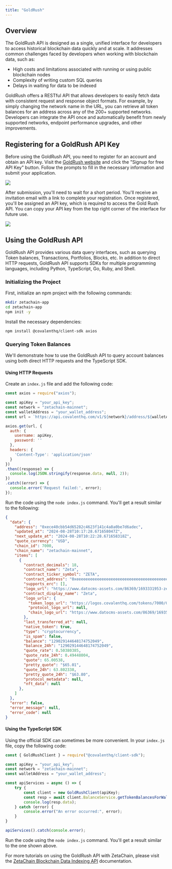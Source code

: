 ```yaml
---
title: "GoldRush"
---
```


## Overview

The GoldRush API is designed as a single, unified interface for developers to access historical blockchain data quickly and at scale. It addresses common challenges faced by developers when working with blockchain data, such as:

- High costs and limitations associated with running or using public blockchain nodes
- Complexity of writing custom SQL queries
- Delays in waiting for data to be indexed

GoldRush offers a RESTful API that allows developers to easily fetch data with consistent request and response object formats. For example, by simply changing the network name in the URL, you can retrieve all token balances for an address across any of the 200+ supported networks. Developers can integrate the API once and automatically benefit from newly supported networks, endpoint performance upgrades, and other improvements.

## Registering for a GoldRush API Key

Before using the GoldRush API, you need to register for an account and obtain an API key. Visit the [GoldRush website](https://goldrush.dev) and click the "Signup for free API Key" button. Follow the prompts to fill in the necessary information and submit your application.

![](/img/docs/goldrush-home.png)

After submission, you'll need to wait for a short period. You'll receive an invitation email with a link to complete your registration. Once registered, you'll be assigned an API key, which is required to access the Gold Rush API. You can copy your API key from the top right corner of the interface for future use.

![](/img/docs/goldrush-key.png)

## Using the GoldRush API

GoldRush API provides various data query interfaces, such as querying Token balances, Transactions, Portfolios, Blocks, etc. In addition to direct HTTP requests, GoldRush API supports SDKs for multiple programming languages, including Python, TypeScript, Go, Ruby, and Shell.

### Initializing the Project

First, initialize an npm project with the following commands:

```bash
mkdir zetachain-app
cd zetachain-app
npm init -y
```

Install the necessary dependencies:

```bash
npm install @covalenthq/client-sdk axios
```

### Querying Token Balances

We'll demonstrate how to use the GoldRush API to query account balances using both direct HTTP requests and the TypeScript SDK.


#### Using HTTP Requests

Create an `index.js` file and add the following code:

```javascript
const axios = require("axios");

const apiKey = "your_api_key";
const network = "zetachain-mainnet";
const walletAddress = "your_wallet_address";
const url = `https://api.covalenthq.com/v1/${network}/address/${walletAddress}/balances_v2/`;

axios.get(url, {
  auth: {
    username: apiKey,
    password: ''
  },
  headers: {
    'Content-Type': 'application/json'
  }
})
.then((response) => {
  console.log(JSON.stringify(response.data, null, 2));
})
.catch((error) => {
  console.error('Request failed:', error);
});

```

Run the code using the `node index.js` command. You'll get a result similar to the following:

```json
{
  "data": {
    "address": "0xece40cbb54d65282c4623f141c4a8a0be7d6adec",
    "updated_at": "2024-08-28T10:17:28.671658047Z",
    "next_update_at": "2024-08-28T10:22:28.671658318Z",
    "quote_currency": "USD",
    "chain_id": 7000,
    "chain_name": "zetachain-mainnet",
    "items": [
      {
        "contract_decimals": 18,
        "contract_name": "Zeta",
        "contract_ticker_symbol": "ZETA",
        "contract_address": "0xeeeeeeeeeeeeeeeeeeeeeeeeeeeeeeeeeeeeeeee",
        "supports_erc": [],
        "logo_url": "https://www.datocms-assets.com/86369/1693331953-zetachain-colour.png",
        "contract_display_name": "Zeta",
        "logo_urls": {
          "token_logo_url": "https://logos.covalenthq.com/tokens/7000/0xeeeeeeeeeeeeeeeeeeeeeeeeeeeeeeeeeeeeeeee.png",
          "protocol_logo_url": null,
          "chain_logo_url": "https://www.datocms-assets.com/86369/1693503842-zetachain-icon-white.svg"
        },
        "last_transferred_at": null,
        "native_token": true,
        "type": "cryptocurrency",
        "is_spam": false,
        "balance": "129029144648174752049",
        "balance_24h": "129029144648174752049",
        "quote_rate": 0.50380385,
        "quote_rate_24h": 0.49448004,
        "quote": 65.00538,
        "pretty_quote": "$65.01",
        "quote_24h": 63.802338,
        "pretty_quote_24h": "$63.80",
        "protocol_metadata": null,
        "nft_data": null
      },
    ]
  },
  "error": false,
  "error_message": null,
  "error_code": null
}

```


#### Using the TypeScript SDK

Using the official SDK can sometimes be more convenient. In your `index.js` file, copy the following code:


```javascript
const { GoldRushClient } = require("@covalenthq/client-sdk");

const apiKey = "your_api_key";
const network = "zetachain-mainnet";
const walletAddress = "your_wallet_address";

const apiServices = async () => {
    try {
        const client = new GoldRushClient(apiKey);
        const resp = await client.BalanceService.getTokenBalancesForWalletAddress(network, walletAddress);
        console.log(resp.data);
    } catch (error) {
        console.error("An error occurred:", error);
    }
}

apiServices().catch(console.error);
```

Run the code using the `node index.js` command. You'll get a result similar to the one shown above.

For more tutorials on using the GoldRush API with ZetaChain, please visit the [ZetaChain Blockchain Data Indexing API](https://goldrush.dev/docs/networks/zetachain/) documentation.